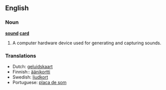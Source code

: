 ==English==

===Noun===
'''[[sound]] [[card]]'''

# A computer hardware device used for generating and capturing sounds.

===Translations===
*Dutch: [[geluidskaart]]
*Finnish:: [[äänikortti]]
*Swedish: [[ljudkort]]
*Portuguese: [[placa de som]]